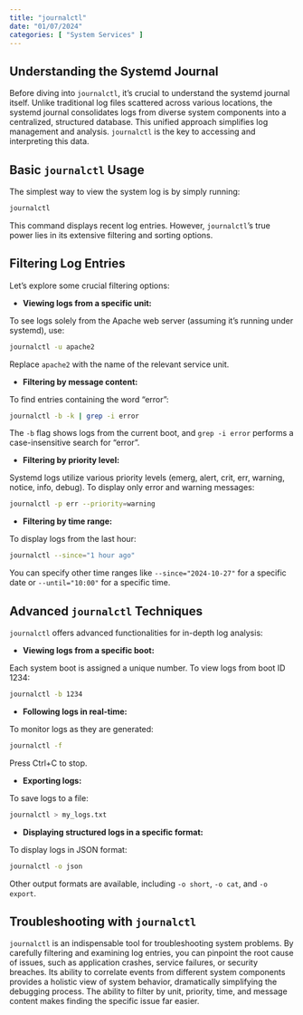 ```yaml
---
title: "journalctl"
date: "01/07/2024"
categories: [ "System Services" ]
---
```

## Understanding the Systemd Journal

Before diving into `journalctl`, it's crucial to understand the systemd journal itself.  Unlike traditional log files scattered across various locations, the systemd journal consolidates logs from diverse system components into a centralized, structured database.  This unified approach simplifies log management and analysis.  `journalctl` is the key to accessing and interpreting this data.

## Basic `journalctl` Usage

The simplest way to view the system log is by simply running:

```bash
journalctl
```

This command displays recent log entries.  However, `journalctl`'s true power lies in its extensive filtering and sorting options.

## Filtering Log Entries

Let's explore some crucial filtering options:

* **Viewing logs from a specific unit:**

To see logs solely from the Apache web server (assuming it's running under systemd), use:

```bash
journalctl -u apache2
```
Replace `apache2` with the name of the relevant service unit.

* **Filtering by message content:**

To find entries containing the word "error":

```bash
journalctl -b -k | grep -i error
```
The `-b` flag shows logs from the current boot, and `grep -i error` performs a case-insensitive search for "error".

* **Filtering by priority level:**

Systemd logs utilize various priority levels (emerg, alert, crit, err, warning, notice, info, debug).  To display only error and warning messages:

```bash
journalctl -p err --priority=warning
```

* **Filtering by time range:**

To display logs from the last hour:

```bash
journalctl --since="1 hour ago"
```

You can specify other time ranges like `--since="2024-10-27"` for a specific date or `--until="10:00"` for a specific time.


## Advanced `journalctl` Techniques

`journalctl` offers advanced functionalities for in-depth log analysis:

* **Viewing logs from a specific boot:**

Each system boot is assigned a unique number. To view logs from boot ID 1234:

```bash
journalctl -b 1234
```

* **Following logs in real-time:**

To monitor logs as they are generated:

```bash
journalctl -f
```
Press Ctrl+C to stop.

* **Exporting logs:**

To save logs to a file:

```bash
journalctl > my_logs.txt
```

* **Displaying structured logs in a specific format:**

To display logs in JSON format:

```bash
journalctl -o json
```

Other output formats are available, including `-o short`, `-o cat`, and `-o export`.


##  Troubleshooting with `journalctl`

`journalctl` is an indispensable tool for troubleshooting system problems. By carefully filtering and examining log entries, you can pinpoint the root cause of issues, such as application crashes, service failures, or security breaches.  Its ability to correlate events from different system components provides a holistic view of system behavior, dramatically simplifying the debugging process.  The ability to filter by unit, priority, time, and message content makes finding the specific issue far easier.


